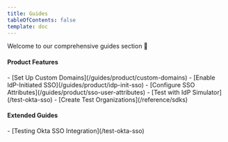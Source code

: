 ```yaml
---
title: Guides
tableOfContents: false
template: doc
---
```



<FlashNote>
Welcome to our comprehensive guides section 👋
</FlashNote>

<CardGrid>

  <div>
    <h4>Product Features</h4>
    <SimpleList>
      - [Set Up Custom Domains](/guides/product/custom-domains)
      - [Enable IdP-Initiated SSO](/guides/product/idp-init-sso)
      - [Configure SSO Attributes](/guides/product/sso-user-attributes)
      - [Test with IdP Simulator](/test-okta-sso)
      - [Create Test Organizations](/reference/sdks)
    </SimpleList>
  </div>

  <div>
    <h4>Extended Guides</h4>
    <SimpleList>
      - [Testing Okta SSO Integration](/test-okta-sso)
    </SimpleList>
  </div>
</CardGrid>
